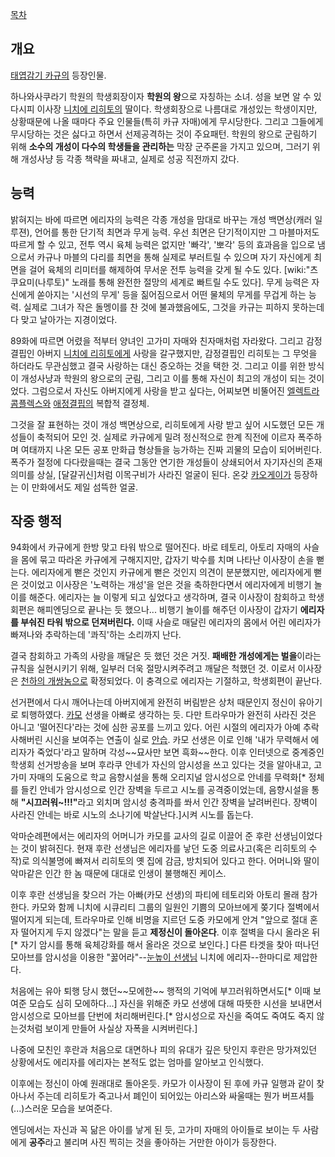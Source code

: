 [[목차]]
== 개요 ==
[[태엽감기 카규]]의 등장인물.

하나와사쿠라기 학원의 학생회장이자 '''학원의 왕'''으로 자칭하는 소녀. 성을 보면 알 수 있다시피 이사장 [[니치에 리히토]]의 딸이다. 학생회장으로 나름대로 개성있는 학생이지만, 상황때문에 나올 때마다 주요 인물들(특히 카규 자매)에게 무시당한다. 그리고 그들에게 무시당하는 것은 싫다고 하면서 선제공격하는 것이 주요패턴. 학원의 왕으로 군림하기 위해 '''소수의 개성이 다수의 학생들을 관리하는''' 막장 군주론을 가지고 있으며, 그러기 위해 개성사냥 등 각종 책략을 짜내고, 실제로 성공 직전까지 갔다.

== 능력 ==
밝혀지는 바에 따르면 에리자의 능력은 각종 개성을 맘대로 바꾸는 개성 백면상(캐러 일루젼), 언어를 통한 단기적 최면과 무게 능력. 우선 최면은 단기적이지만 그 마블마저도 따르게 할 수 있고, 전투 역시 육체 능력은 없지만 '빠각', '뽀각' 등의 효과음을 입으로 냄으로서 카규나 마블의 다리를 최면을 통해 실제로 부러트릴 수 있으며 자기 자신에게 최면을 걸어 육체의 리미터를 해제하여 무서운 전투 능력을 갖게 될 수도 있다. [wiki:"츠쿠요미(나루토)" 노래를 통해 완전한 절망의 세계로 빠트릴 수도 있다]. 무게 능력은 자신에게 쏟아지는 '시선의 무게' 등을 짊어짐으로서 어떤 물체의 무게를 무겁게 하는 능력. 실제로 그녀가 작은 돌멩이를 찬 것에 불과했음에도, 그것을 카규는 피하지 못하는데다 맞고 날아가는 지경이었다.

89화에 따르면 어렸을 적부터 양녀인 고가미 자매와 친자매처럼 자라왔다. 그리고 감정결핍인 아버지 [[니치에 리히토]]에게 사랑을 갈구했지만, 감정결핍인 리히토는 그 무엇을 하더라도 무관심했고 결국 사랑하는 대신 증오하는 것을 택한 것. 그리고 이를 위한 방식이 개성사냥과 학원의 왕으로의 군림, 그리고 이를 통해 자신이 최고의 개성이 되는 것이었다. 그럼으로서 자신도 아버지에게 사랑을 받고 싶다는, 어찌보면 비뚤어진 [[엘렉트라 콤플렉스]]와 [[애정결핍]]의 복합적 결정체.

그것을 잘 표현하는 것이 개성 백면상으로, 리히토에게 사랑 받고 싶어 시도했던 모든 개성들이 축적되어 모인 것. 실제로 카규에게 밀려 정신적으로 한계 직전에 이르자 폭주하며 여태까지 나온 모든 공포 만화급 형상들을 능가하는 진짜 괴물의 모습이 되어버린다. 폭주가 절정에 다다랐을때는 결국 그동안 연기한 개성들이 상쇄되어서 자기자신의 존재 의미를 상실, [달걀귀신]처럼 이목구비가 사라진 얼굴이 된다. 온갖 [[카오게이]]가 등장하는 이 만화에서도 제일 섬뜩한 얼굴.

== 작중 행적 ==
94화에서 카규에게 한방 맞고 타워 밖으로 떨어진다. 바로 테토리, 아토리 자매의 사슬을 몸에 묶고 따라온 카규에게 구해지지만, 갑자기 박수를 치며 나타난 이사장이 손을 뻗는다. 에리자에게 뻗은 것인지 카규에게 뻗은 것인지 의견이 분분했지만, 에리자에게 뻗은 것이었고 이사장은 '노력하는 개성'을 얻은 것을 축하한다면서 에리자에게 비행기 놀이를 해준다. 에리자는 늘 이렇게 되고 싶었다고 생각하며, 결국 이사장이 참회하고 학생회편은 해피엔딩으로 끝나는 듯 했으나... 비행기 놀이를 해주던 이사장이 갑자기 '''에리자를 부숴진 타워 밖으로 던져버린다.''' 이때 사슬로 매달린 에리자의 몸에서 어린 에리자가 빠져나와 추락하는데 '콰직'하는 소리까지 난다.

결국 참회하고 가족의 사랑을 깨달은 듯 했던 것은 거짓. '''패배한 개성에게는 벌을'''이라는 규칙을 실현시키기 위해, 일부러 더욱 절망시켜주려고 깨달은 척했던 것. 이로서 이사장은 [[천하의 개쌍놈]]으로 확정되었다. 이 충격으로 에리자는 기절하고, 학생회편이 끝난다.

선거편에서 다시 깨어나는데 아버지에게 완전히 버림받은 상처 때문인지 정신이 유아기로 퇴행하였다. [[네기사와 카모|카모]] 선생을 아빠로 생각하는 듯. 다만 트라우마가 완전히 사라진 것은 아니고 '떨어진다'라는 것에 심한 공포를 느끼고 있다. 어린 시절의 에리자가 아예 추락사해버린 시신을 보여주는 연출이 실로 [[안습]]. 카모 선생은 이로 인해 '내가 무력해서 에리자가 죽었다'라고 말하며 각성~~묘사만 보면 흑화~~한다. 이후 인터넷으로 중계중인 학생회 선거방송을 보며 후라쿠 안네가 자신의 암시성을 쓰고 있다는 것을 알아내고, 고가미 자매의 도움으로 학교 음향시설을 통해 오리지널 암시성으로 안네를 무력화[* 정체를 들킨 안네가 암시성으로 인간 장벽을 두르고 시노를 공격중이었는데, 음향시설을 통해 '''"시끄러워~!!!"'''라고 외치며 암시성 충격파를 쏴서 인간 장벽을 날려버린다. 장벽이 사라진 안네는 바로 시노의 소나기에 박살난다.]시켜 시노를 돕는다.

악마순례편에서는 에리자의 어머니가 카모를 교사의 길로 이끌어 준 후란 선생님이었다는 것이 밝혀진다. 현재 후란 선생님은 에리자를 낳던 도중 의료사고(혹은 리히토의 수작)로 의식불명에 빠져서 리히토의 옛 집에 감금, 방치되어 있다고 한다. 어머니와 딸이 악마같은 인간 한 놈 때문에 대대로 인생이 불행해진 케이스. 

이후 후란 선생님을 찾으러 가는 아빠(카모 선생)의 파티에 테토리와 아토리 몰래 참가한다. 카모와 함께 니치에 시큐리티 그룹의 일원인 기쁨의 모아브에게 쫒기다 절벽에서 떨어지게 되는데, 트라우마로 인해 비명을 지르던 도중 카모에게 안겨 "앞으로 절대 혼자 떨어지게 두지 않겠다"는 말을 듣고 '''제정신이 돌아온다'''. 이후 절벽을 다시 올라온 뒤[* 자기 암시를 통해 육체강화를 해서 올라온 것으로 보인다.] 다른 타겟을 찾아 떠나던 모아브를 암시성을 이용한 "꿇어라"--[[카디스 에트라마 디 라이제르|눈높이 선생님]] 니치에 에리자--한마디로 제압한다.

처음에는 유아 퇴행 당시 했던~~모에한~~ 행적의 기억에 부끄러워하면서도[* 이때 보여준 모습도 심히 모에하다...] 자신을 위해준 카모 선생에 대해 따뜻한 시선을 보내면서 암시성으로 모아브를 단번에 처리해버린다.[* 암시성으로 자신을 죽여도 죽여도 죽지 않는것처럼 보이게 만들어 사실상 자폭을 시켜버린다.]

나중에 모친인 후란과 처음으로 대면하나 피의 유대가 깊은 탓인지 후란은 망가져있던 상황에서도 에리자를 에리자는 본적도 없는 엄마를 알아보고 인식했다.

이후에는 정신이 아예 원래대로 돌아온듯. 카모가 이사장이 된 후에 카규 일행과 같이 찾아나서 주는데 리히토가 죽고나서 폐인이 되어있는 아리스와 싸울때는 뭔가 버프셔틀(...)스러운 모습을 보여준다.

엔딩에서는 자신과 꼭 닮은 아이를 낳게 된 듯, 고가미 자매의 아이들로 보이는 두 사람에게 '''공주'''라고 불리며 사진 찍히는 것을 좋아하는 거만한 아이가 등장한다.
